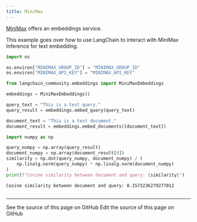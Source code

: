 ```yaml
---
title: MiniMax
---
```


[MiniMax](https://api.minimax.chat/document/guides/embeddings?id=6464722084cdc277dfaa966a) offers an embeddings service.

This example goes over how to use LangChain to interact with MiniMax Inference for text embedding.

```python
import os

os.environ["MINIMAX_GROUP_ID"] = "MINIMAX_GROUP_ID"
os.environ["MINIMAX_API_KEY"] = "MINIMAX_API_KEY"
```

```python
from langchain_community.embeddings import MiniMaxEmbeddings
```

```python
embeddings = MiniMaxEmbeddings()
```

```python
query_text = "This is a test query."
query_result = embeddings.embed_query(query_text)
```

```python
document_text = "This is a test document."
document_result = embeddings.embed_documents([document_text])
```

```python
import numpy as np

query_numpy = np.array(query_result)
document_numpy = np.array(document_result[0])
similarity = np.dot(query_numpy, document_numpy) / (
    np.linalg.norm(query_numpy) * np.linalg.norm(document_numpy)
)
print(f"Cosine similarity between document and query: {similarity}")
```

```output
Cosine similarity between document and query: 0.1573236279277012
```

```python

```

---

<CardGroup cols={2}>
  <Card title="View Source" icon="eye" href="https://github.com/langchain-ai/docs/blob/main/src/oss/python/integrations/text_embedding/minimax.mdx">
    See the source of this page on GitHub
  </Card>
  <Card title="Edit Source" icon="pen-to-square" href="https://github.com/langchain-ai/docs/edit/main/src/oss/python/integrations/text_embedding/minimax.mdx">
    Edit the source of this page on GitHub
  </Card>
</CardGroup>
